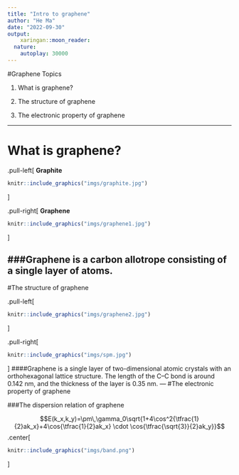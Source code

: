 ```yaml
---
title: "Intro to graphene"
author: "He Ma"
date: "2022-09-30"
output:
    xaringan::moon_reader:
  nature:
    autoplay: 30000
---
```


#Graphene Topics


1. What is graphene?

2. The structure of graphene

3. The electronic property of graphene



---

# What is graphene?




.pull-left[
**Graphite**

```r
knitr::include_graphics("imgs/graphite.jpg")
```
]

.pull-right[
**Graphene**

```r
knitr::include_graphics("imgs/graphene1.jpg")
```

]

###Graphene is a carbon allotrope consisting of a single layer of atoms.
---
#The structure of graphene



.pull-left[


```r
knitr::include_graphics("imgs/graphene2.jpg")
```
]

.pull-right[


```r
knitr::include_graphics("imgs/spm.jpg")
```

]
####Graphene is a single layer of two-dimensional atomic crystals with an orthohexagonal lattice structure. The length of the C–C bond is around 0.142 nm, and the thickness of the layer is 0.35 nm.
---
#The electronic property of graphene



###The dispersion relation of graphene

$$E(k_x,k_y)=\pm\,\gamma_0\sqrt{1+4\cos^2{\tfrac{1}{2}ak_x}+4\cos{\tfrac{1}{2}ak_x} \cdot \cos{\tfrac{\sqrt{3}}{2}ak_y}}$$
.center[
```r
knitr::include_graphics("imgs/band.png")
```
]
